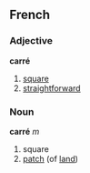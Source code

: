==French==
===Adjective===
'''carré'''

#[[square]]
#[[straightforward]]

===Noun===
'''carré''' ''m''
#square
#[[patch]] (of [[land]])